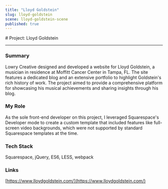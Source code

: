 ```yaml
---
title: "Lloyd Goldstein"
slug: lloyd-goldstein
scene: lloyd-goldstein-scene
published: true
---
```


<div className="relative size-full -mt-header">
<div className="flex flex-col size-full justify-center">
<Container>
# Project: Lloyd Goldstein

---

### Summary

Lowry Creative designed and developed a website for Lloyd Goldstein, a musician in residence at Moffitt Cancer Center in Tampa, FL. The site features a dedicated blog and an extensive portfolio to highlight Goldstein's rich history of work. The project aimed to provide a comprehensive platform for showcasing his musical achievements and sharing insights through his blog.

### My Role

As the sole front-end developer on this project, I leveraged Squarespace's Developer mode to create a custom template that included features like full-screen video backgrounds, which were not supported by standard Squarespace templates at the time.

### Tech Stack

Squarespace, jQuery, ES6, LESS, webpack

### Links

[https://www.lloydgoldstein.com/](https://www.lloydgoldstein.com/)

</Container>
</div>
</div>
